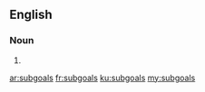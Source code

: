 ==English==

===Noun===
{{head|en|plural}}

# {{plural of|subgoal|lang=en}}

[[ar:subgoals]]
[[fr:subgoals]]
[[ku:subgoals]]
[[my:subgoals]]
